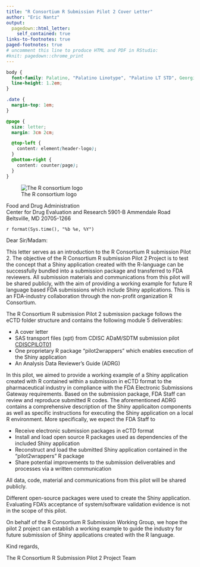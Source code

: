```yaml
---
title: "R Consortium R Submission Pilot 2 Cover Letter"
author: "Eric Nantz"
output:
  pagedown::html_letter:
    self_contained: true
links-to-footnotes: true
paged-footnotes: true
# uncomment this line to produce HTML and PDF in RStudio:
#knit: pagedown::chrome_print
---
```


```css
body {
  font-family: Palatino, "Palatino Linotype", "Palatino LT STD", Georgia, 'Source Han Serif', 'Songti SC', serif;
  line-height: 1.2em;
}

.date {
  margin-top: 1em;
}

@page {
  size: letter;
  margin: 3cm 2cm;

  @top-left {
    content: element(header-logo);
  }
  @bottom-right {
    content: counter(page);
  }
}
```

![The R consortium logo](https://www.r-consortium.org/wp-content/uploads/sites/13/2016/09/RConsortium_Horizontal_Pantone.png){.logo}

Food and Drug Administration  
Center for Drug Evaluation and Research 5901-B Ammendale Road  
Beltsville, MD 20705-1266

::: date
`r format(Sys.time(), "%b %e, %Y")`
:::

Dear Sir/Madam:

This letter serves as an introduction to the R Consortium R submission Pilot 2. The objective of the R Consortium R submission Pilot 2 Project is to test the concept that a Shiny application created with the R-language can be successfully bundled into a submission package and transferred to FDA reviewers. All submission materials and communications from this pilot will be shared publicly, with the aim of providing a working example for future R language based FDA submissions which include Shiny applications. This is an FDA-industry collaboration through the non-profit organization R Consortium.

The R Consortium R submission Pilot 2 submission package follows the eCTD folder structure and contains the following module 5 deliverables:

- A cover letter
- SAS transport files (xpt) from CDISC ADaM/SDTM submission pilot <u>CDISCPILOT01</u>
- One proprietary R package "pilot2wrappers" which enables execution of the Shiny application
- An Analysis Data Reviewer's Guide (ADRG)

In this pilot, we aimed to provide a working example of a Shiny application created with R contained within a submission in eCTD format to the pharmaceutical industry in compliance with the FDA Electronic Submissions Gateway requirements. Based on the submission package, FDA Staff can review and reproduce submitted R codes. The aforementioned ADRG contains a comprehensive description of the Shiny applicaiton components as well as specific instructions for executing the Shiny application on a local R environment. More specifically, we expect the FDA Staff to

- Receive electronic submission packages in eCTD format
- Install and load open source R packages used as dependencies of the included Shiny application
- Reconstruct and load the submitted Shiny application contained in the "pilot2wrappers" R package
- Share potential improvements to the submission deliverables and processes via a written communication

All data, code, material and communications from this pilot will be shared publicly.

Different open-source packages were used to create the Shiny application. Evaluating FDA’s acceptance of system/software validation evidence is not in the scope of this pilot.

On behalf of the R Consortium R Submission Working Group, we hope the pilot 2 project can establish a working example to guide the industry for future submission of Shiny applications created with the R language.

Kind regards, 

The R Consortium R Submission Pilot 2 Project Team
